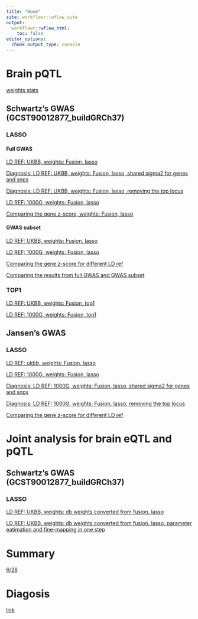 ```yaml
---
title: "Home"
site: workflowr::wflow_site
output:
  workflowr::wflow_html:
    toc: false
editor_options:
  chunk_output_type: console
---
```


# Brain pQTL

[weights stats](https://xsun1229.github.io/proteome_alzheimer/data_stat_brain_wingo.html)

## Schwartz's GWAS (GCST90012877_buildGRCh37)

### LASSO

#### Full GWAS

[LD REF: UKBB, weights: Fusion, lasso](https://xsun1229.github.io/proteome_alzheimer/brain_877_latest_ldukbb_fusion.html)

[Diagnosis: LD REF: UKBB, weights: Fusion, lasso, shared sigma2 for genes and snps](https://xsun1229.github.io/proteome_alzheimer/brain_877_latest_ldukbb_fusion_shared.html)


[Diagnosis: LD REF: UKBB, weights: Fusion, lasso, removing the top locus](https://xsun1229.github.io/proteome_alzheimer/brain_877_latest_ldukbb_fusion_remove.html)

[LD REF: 1000G, weights: Fusion, lasso](https://xsun1229.github.io/proteome_alzheimer/brain_877_latest_ld1kg_fusion.html)

[Comparing the gene z-score, weights: Fusion, lasso](https://xsun1229.github.io/proteome_alzheimer/compare_ld_fusion.html)


#### GWAS subset

[LD REF: UKBB, weights: Fusion, lasso](https://xsun1229.github.io/proteome_alzheimer/brain_877_latest_subset_ukbb.html)

[LD REF: 1000G, weights: Fusion, lasso](https://xsun1229.github.io/proteome_alzheimer/brain_877_latest_subset_1kg.html)

[Comparing the gene z-score for different LD ref](https://xsun1229.github.io/proteome_alzheimer/compare_ld_subset_fusion.html)

[Comparing the results from full GWAS and GWAS subset](https://xsun1229.github.io/proteome_alzheimer/compare_gwas_full_subset_ukbb_fusion.html)


### TOP1

[LD REF: UKBB, weights: Fusion, top1](https://xsun1229.github.io/proteome_alzheimer/brain_877_latest_ukbb_top1.html)

[LD REF: 1000G, weights: Fusion, top1](https://xsun1229.github.io/proteome_alzheimer/brain_877_latest_1kg_top1.html)

## Jansen's GWAS 

### LASSO

[LD REF: ukbb, weights: Fusion, lasso](https://xsun1229.github.io/proteome_alzheimer/brain_jansen_ldukbb_fusion.html)

[LD REF: 1000G, weights: Fusion, lasso](https://xsun1229.github.io/proteome_alzheimer/brain_jansen_ld1kg_fusion.html)

[Diagnosis: LD REF: 1000G, weights: Fusion, lasso, shared sigma2 for genes and snps](https://xsun1229.github.io/proteome_alzheimer/brain_jansen_ld1kg_fusion_shared.html)

[Diagnosis: LD REF: 1000G, weights: Fusion, lasso, removing the top locus](https://xsun1229.github.io/proteome_alzheimer/brain_jansen_ld1kg_fusion_remove.html)

[Comparing the gene z-score for different LD ref](https://xsun1229.github.io/proteome_alzheimer/compare_jansen_ukbb1kg_fusion.html)


# Joint analysis for brain eQTL and pQTL

## Schwartz's GWAS (GCST90012877_buildGRCh37)

### LASSO

[LD REF: UKBB, weights: db weights converted from fusion, lasso](https://xsun1229.github.io/proteome_alzheimer/joint_epqtl_shwarz_ukbb.html)

[LD REF: UKBB, weights: db weights converted from fusion, lasso, parameter eatimation and fine-mapping in one step](https://xsun1229.github.io/proteome_alzheimer/joint_epqtl_shwarz_ukbb_onestep.html)

# Summary

[6/28](https://uchicago.box.com/s/608h5ln41gd0b29nkdtl77tm0bcq8so0)

# Diagosis

[link](https://xsun1229.github.io/proteome_alzheimer/diagnose_gwas_ld.html)
